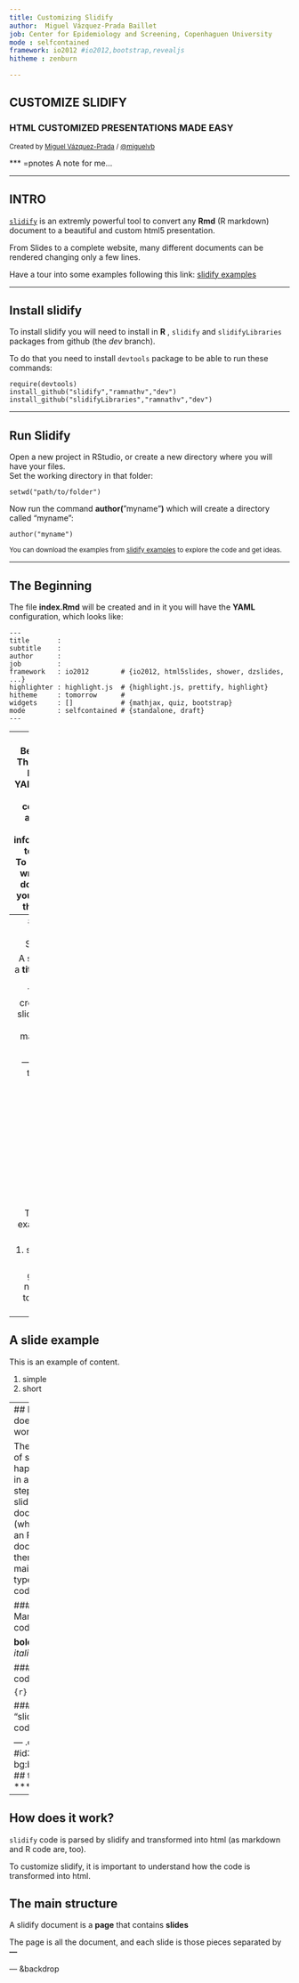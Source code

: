 ```yaml
---
title: Customizing Slidify
author:  Miguel Vázquez-Prada Baillet 
job: Center for Epidemiology and Screening, Copenhaguen University
mode : selfcontained
framework: io2012 #io2012,bootstrap,revealjs
hitheme : zenburn

---
```

## CUSTOMIZE SLIDIFY 
### HTML CUSTOMIZED PRESENTATIONS MADE EASY

<small> Created by [Miguel Vázquez-Prada](http://www.gatodante.com) / [@miguelvb](miguelvb@yahoo.com) </small>

<script src="http://ajax.googleapis.com/ajax/libs/jquery/1.9.1/jquery.min.js"></script>

*** =pnotes
A note for me... 

---

## INTRO 

[`slidify`](http://slidify.org) is an extremly powerful tool to convert any **Rmd** (R markdown) document to a beautiful and custom html5 presentation. 

From Slides to a complete website, many different documents can be rendered changing only a few lines. 

Have a tour into some examples following this link: [slidify examples](http://ramnathv.github.io/slidifyExamples/)

---

## Install slidify 

To install slidify you will need to install in **R** , `slidify` and `slidifyLibraries` packages from github (the *dev* branch).

To do that you need to install `devtools` package to be able to run these commands: 

    require(devtools)
    install_github("slidify","ramnathv","dev")
    install_github("slidifyLibraries","ramnathv","dev")

---

## Run Slidify 

Open a new project in RStudio, or create a new directory where you will have your files.  
Set the working directory in that folder:

    setwd("path/to/folder")

Now run the command **author(**"myname"**)** which will create a directory called "myname": 

    author("myname")

<small> You can download the examples from [slidify examples](http://ramnathv.github.io/slidifyExamples/) to explore the code and get ideas. </small> 

---

## The Beginning  

The file **index.Rmd** will be created and in it you will have the **YAML** configuration, which looks like: 

    ---
    title       : 
    subtitle    : 
    author      : 
    job         : 
    framework   : io2012        # {io2012, html5slides, shower, dzslides, ...}
    highlighter : highlight.js  # {highlight.js, prettify, highlight}
    hitheme     : tomorrow      # 
    widgets     : []            # {mathjax, quiz, bootstrap}
    mode        : selfcontained # {standalone, draft}
    ---


---
## The Beginning   
These first lines are  **YAML** code to configure and pass some information to slidify. 
To begin to write your document you can fill this lines:  

    title : 
    subtitle: 
    author: 
    
To make a slide for you document you can enter this text after that YAML code: 
    
    ## The first Slide Title 
    The slide content 

To create another slide, you only have to write : 

    --- 

as that is the slides "separator". 

--- 
## Basic Slide Structure 

A slide has a **title** and a **content**
They are created by slidify from this markdown code: 

    --- 
    ## side title 
    slide content
    
For example the next slide is created with this code: 

    ---
    ## A slide example 
    This is an example of content. 
    
    1. simple 
    2. short 

go to the next slide to see the result ->

---
## A slide example 
This is an example of content. 

1. simple 
2. short 

--- 
## How does it work? 

The magic of slidify is happening in a few steps. 
In a slidify document (which is an Rmd document) there are 3 main types of code: 


#### Markdown code:

    **bold** , *italics* 
 
 
####  R code: 

    ```{r} 1+1 ``` 


#### "slidify" code : 

    --- .class1 #id3 bg:black
    ## title 
    *** =first 

--- 
## How does it work? 

`slidify` code is parsed by slidify and transformed into html (as markdown and R code are, too). 

To customize slidify, it is important to understand how the code is transformed into html. 

## The main structure  

A slidify document is a **page** that contains **slides**

The page is all the document, and each slide is those pieces separated by **---**

--- &backdrop 



